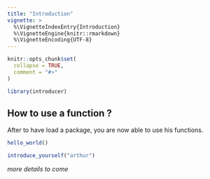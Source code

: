 ```yaml
---
title: "Introduction"
vignette: >
  %\VignetteIndexEntry{Introduction}
  %\VignetteEngine{knitr::rmarkdown}
  %\VignetteEncoding{UTF-8}
---
```


```r
knitr::opts_chunk$set(
  collapse = TRUE,
  comment = "#>"
)
```

```r
library(introducer)
```

## How to use a function ? 

After to have load a package, you are now able to use his functions. 

```r
hello_world()
```

```r
introduce_yourself("arthur")
```

_more details to come_
